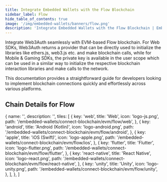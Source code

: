 ```yaml
---
title: Integrate Embedded Wallets with the Flow Blockchain
sidebar_label: Flow
hide_table_of_contents: true
image: '/img/embedded-wallets/banners/flow.png'
description: 'Integrate Embedded Wallets with the Flow Blockchain | Embedded Wallets'
---
```



<SEO
  title="Integrate Embedded Wallets with the Flow Blockchain"
  description="Integrate Embedded Wallets with the Flow Blockchain | Embedded Wallets"
  image="https://docs.metamask.io/img/embedded-wallets/banners/flow.png"
  slug="/embedded-wallets/connect-blockchain/evm/flow"
/>

Integrate Web3Auth seamlessly with EVM-based Flow blockchain. For Web SDKs, Web3Auth returns a provider that can be directly used to initialize the libraries like ethers.js, web3.js etc. and make blockchain calls, while for Mobile & Gaming SDKs, the private key is available in the user scope which can be used in a similar way to initialize the respective blockchain interaction libraries and make calls to the network.

This documentation provides a straightforward guide for developers looking to implement blockchain connections quickly and effortlessly across various platforms.

## Chain Details for Flow

<ChainDetailsFlow />

  {
    name: '',
    description: '',
    tiles: [
      {
        key: 'web',
        title: 'Web',
        icon: 'logo-js.png',
        path: '/embedded-wallets/connect-blockchain/evm/flow/web',
      },
      {
        key: 'android',
        title: 'Android (Kotlin)',
        icon: 'logo-android.png',
        path: '/embedded-wallets/connect-blockchain/evm/flow/android',
      },
      {
        key: 'apple',
        title: 'iOS (Swift)',
        icon: 'logo-apple.png',
        path: '/embedded-wallets/connect-blockchain/evm/flow/ios',
      },
      {
        key: 'flutter',
        title: 'Flutter',
        icon: 'logo-flutter.png',
        path: '/embedded-wallets/connect-blockchain/evm/flow/flutter',
      },
      {
        key: 'react-native',
        title: 'React Native',
        icon: 'logo-react.png',
        path: '/embedded-wallets/connect-blockchain/evm/flow/react-native',
      },
      {
        key: 'unity',
        title: 'Unity',
        icon: 'logo-unity.png',
        path: '/embedded-wallets/connect-blockchain/evm/flow/unity',
      },
    ],
  },
]

<Tiles tileGroups={Flow} />
